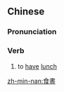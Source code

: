 {{also|食昼}}
==Chinese==
{{zh-forms|s=食昼}}

===Pronunciation===
{{zh-pron
|h=pfs=sṳ̍t-chu
|md=siăh*siĕh-{d}áu
|mn=chia̍h-tàu
|cat=v
}}

===Verb===
{{zh-verb}}

# {{lb|zh|Hakka|Min}} to [[have]] [[lunch]]

[[zh-min-nan:食晝]]